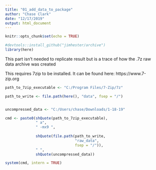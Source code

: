```yaml
---
title: "01_add_data_to_package"
author: "Chase Clark"
date: "12/17/2019"
output: html_document
---
```


```r
knitr::opts_chunk$set(echo = TRUE)
```


```r
#devtools::install_github("jimhester/archive")
library(here)
```


This part isn't needed to replicate result but is a trace of how the .7z raw data archive was created

This requires 7zip to be installed. It can be found here: https://www.7-zip.org
```r

path_to_7zip_executable <- "C:/Program Files/7-Zip/7z"

path_to_write <- file.path(here(), "data", fsep = "/")


uncompressed_data <- "C:/Users/chase/Downloads/1-18-19"

cmd <- paste0(shQuote(path_to_7zip_executable),
              " a",
              " -mx9 ",
              
              shQuote(file.path(path_to_write,
                                "raw_data",
                                fsep = "/")),
              " ",
              shQuote(uncompressed_data))

system(cmd, intern = TRUE)

```

